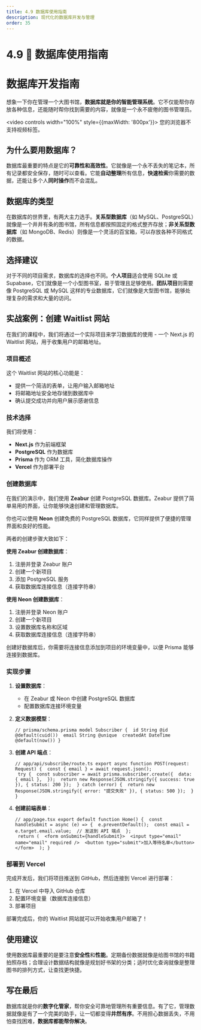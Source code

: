 ```yaml
---
title: 4.9 数据库使用指南
description: 现代化的数据库开发与管理
order: 35
---
```


# 4.9 💾 数据库使用指南

# 数据库开发指南

想象一下你在管理一个大图书馆，**数据库就是你的智能管理系统**。它不仅能帮你存放各种信息，还能随时帮你找到需要的内容，就像是一个永不疲倦的图书管理员。

<video controls width="100%" style={{maxWidth: '800px'}}>
  <source src="https://minio.xiaofeng.show/ai-code/4.9.mp4" type="video/mp4" />
  您的浏览器不支持视频标签。
</video>

## 为什么要用数据库？

数据库最重要的特点是它的**可靠性和高效性**。它就像是一个永不丢失的笔记本，所有记录都安全保存，随时可以查看。它能**自动整理**所有信息，**快速检索**你需要的数据，还能让多个人**同时操作**而不会混乱。

## 数据库的类型

在数据库的世界里，有两大主力选手。**关系型数据库**（如 MySQL、PostgreSQL）就像是一个井井有条的图书馆，所有信息都按照固定的格式整齐存放；**非关系型数据库**（如 MongoDB、Redis）则像是一个灵活的百宝箱，可以存放各种不同格式的数据。

## 选择建议

对于不同的项目需求，数据库的选择也不同。**个人项目**适合使用 SQLite 或 Supabase，它们就像是一个小型图书室，易于管理且足够使用。**团队项目**则需要像 PostgreSQL 或 MySQL 这样的专业数据库，它们就像是大型图书馆，能够处理复杂的需求和大量的访问。

## 实战案例：创建 Waitlist 网站

在我们的课程中，我们将通过一个实际项目来学习数据库的使用 - 一个 Next.js 的 Waitlist 网站，用于收集用户的邮箱地址。

### 项目概述

这个 Waitlist 网站的核心功能是：

- 提供一个简洁的表单，让用户输入邮箱地址
- 将邮箱地址安全地存储到数据库中
- 确认提交成功并向用户展示感谢信息

### 技术选择

我们将使用：

- **Next.js** 作为前端框架
- **PostgreSQL** 作为数据库
- **Prisma** 作为 ORM 工具，简化数据库操作
- **Vercel** 作为部署平台

### 创建数据库

在我们的演示中，我们使用 **Zeabur** 创建 PostgreSQL 数据库。Zeabur 提供了简单易用的界面，让你能够快速创建和管理数据库。

你也可以使用 **Neon** 创建免费的 PostgreSQL 数据库，它同样提供了便捷的管理界面和良好的性能。

两者的创建步骤大致如下：

**使用 Zeabur 创建数据库**：

1. 注册并登录 Zeabur 账户
2. 创建一个新项目
3. 添加 PostgreSQL 服务
4. 获取数据库连接信息（连接字符串）

**使用 Neon 创建数据库**：

1. 注册并登录 Neon 账户
2. 创建一个新项目
3. 设置数据库名称和区域
4. 获取数据库连接信息（连接字符串）

创建好数据库后，你需要将连接信息添加到项目的环境变量中，以便 Prisma 能够连接到数据库。

### 实现步骤

1. **设置数据库**：
    - 在 Zeabur 或 Neon 中创建 PostgreSQL 数据库
    - 配置数据库连接环境变量
2. **定义数据模型**：
    
    `// prisma/schema.prisma model Subscriber {  id String @id @default(cuid())  email String @unique  createdAt DateTime @default(now()) }`
    
3. **创建 API 端点**：
    
    ```
    // app/api/subscribe/route.ts export async function POST(request: Request) {  const { email } = await request.json();   
     try {  const subscriber = await prisma.subscriber.create({  data: { email },  });  return new Response(JSON.stringify({ success: true }), { status: 200 });  } catch (error) {  return new Response(JSON.stringify({ error: "提交失败" }), { status: 500 });  } }
    ```
    
4. **创建前端表单**：
    
    ```
    // app/page.tsx export default function Home() {  const handleSubmit = async (e) => {  e.preventDefault();  const email = e.target.email.value;  // 发送到 API 端点  };   
     return (  <form onSubmit={handleSubmit}>  <input type="email" name="email" required />  <button type="submit">加入等待名单</button>  </form>  ); }
    ```
    

### 部署到 Vercel

完成开发后，我们将项目推送到 GitHub，然后连接到 Vercel 进行部署：

1. 在 Vercel 中导入 GitHub 仓库
2. 配置环境变量（数据库连接信息）
3. 部署项目

部署完成后，你的 Waitlist 网站就可以开始收集用户邮箱了！

## 使用建议

使用数据库最重要的是要注意**安全性**和**性能**。定期备份数据就像是给图书馆的书籍拍照存档；合理设计数据结构就像是规划好书架的分类；适时优化查询就像是整理图书的排列方式，让查找更快捷。

## 写在最后

数据库就是你的**数字化管家**，帮你安全可靠地管理所有重要信息。有了它，管理数据就像是有了一个完美的助手，让一切都变得**井然有序**。不用担心数据丢失，不用怕查找困难，**数据库都能帮你解决**。 